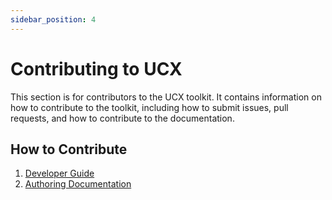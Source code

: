 ```yaml
---
sidebar_position: 4
---
```


# Contributing to UCX

This section is for contributors to the UCX toolkit. It contains information on how to contribute to the toolkit, including how to submit issues, pull requests, and how to contribute to the documentation.

## How to Contribute

1. [Developer Guide](/docs/dev/contributing)
2. [Authoring Documentation](/docs/dev/docs_authoring)
